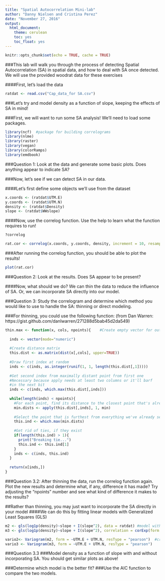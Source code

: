 ```yaml
---
title: "Spatial Autocorrelation Mini-lab"
author: "Danny Nielsen and Cristina Perez"
date: "November 27, 2016"
output: 
  html_document: 
    theme: cerulean
    toc: yes
    toc_float: yes
---
```


```r
knitr::opts_chunk$set(echo = TRUE, cache = TRUE)
```


###This lab will walk you through the process of detecting Spatial Autocorrelation (SA) in spatial data, and how to deal with SA once detected. We will use the provided woodrat data for these exercises

####First, let's load the data

```r
ratdat <- read.csv("Cap_data_for SA.csv")
```


###Let's try and model density as a function of slope, keeping the effects of SA in mind!

###First, we will want to run some SA analysis! We'll need to load some packages.

```r
library(ncf)  #package for building correlograms
library(nlme)
library(raster)
library(vegan)
library(colorRamps)
library(emdbook)
```

###Question 1: Look at the data and generate some basic plots. Does anything appear to indicate SA?

###Now, let's see if we can detect SA in our data.

####Let's first define some objects we'll use from the dataset
```r
x.coords <- (ratdat$UTM.E) 
y.coords <- (ratdat$UTM.N)
density <- (ratdat$Density)
slope <- (ratdat$WWslope)
```

####Now, use the correlog function. Use the help to learn what the function requires to run!
```r
?correlog
```

```r
rat.cor <- correlog(x.coords, y.coords, density, increment = 10, resamp = 50) # measuring for the "density" variable, increment for uniformly distributed distance classes, resampling at 50
```

###After running the correlog function, you should be able to plot the results!
```r
plot(rat.cor)
```

###Question 2: Look at the results. Does SA appear to be present?

####Now, what should we do? We can thin the data to reduce the influence of SA. Or, we can incorporate SA directly into our model.

###Question 3: Study the correlogram and determine which method you would like to use to handle the SA: thinning or direct modeling.

###For thinning, you could use the following function: (from Dan Warren: https://gist.github.com/danlwarren/271288d5bab45d2da549)
```r
thin.max <- function(x, cols, npoints){    #Create empty vector for output
  
  inds <- vector(mode="numeric")
  
  #Create distance matrix
  this.dist <- as.matrix(dist(x[,cols], upper=TRUE))
  
  #Draw first index at random
  inds <- c(inds, as.integer(runif(1, 1, length(this.dist[,1]))))
  
  #Get second index from maximally distant point from first one
  #Necessary because apply needs at least two columns or it'll barf
  #in the next bit
  inds <- c(inds, which.max(this.dist[,inds]))
  
  while(length(inds) < npoints){
    #For each point, find its distance to the closest point that's already been selected
    min.dists <- apply(this.dist[,inds], 1, min)
    
    #Select the point that is furthest from everything we've already selected
    this.ind <- which.max(min.dists)
    
    #Get rid of ties, if they exist
    if(length(this.ind) > 1){
      print("Breaking tie...")
      this.ind <- this.ind[1]
    }
    inds <- c(inds, this.ind)
  }
  
  return(x[inds,])
}
```


###Question 3.2: After thinning the data, run the correlog function again. Plot the new results and determine what, if any, difference it has made? Try adjusting the "npoints" number and see what kind of difference it makes to the results?

##Rather than thinning, you may just want to incorporate the SA directly in your model
####We can do this by fitting linear models with Generalized Least Squares (GLS)



```r
m2 <- gls(log1p(density)~slope + I(slope^2), data = ratdat) #model without including SA residuals
m3 <- gls(log1p(density)~slope + I(slope^2), correlation = corExp(form = ~UTM.E + UTM.N, nugget = TRUE), data = ratdat) #we add the correlation argument to run the same model with SA residuals included

vario2<- Variogram(m2, form = ~UTM.E + UTM.N, resType = "pearson")  #create variograms that you can then plot!
vario3 <- Variogram(m3, form = ~UTM.E + UTM.N, resType = "pearson")
```

###Question 3.3 
###Model density as a function of slope with and without incorporating SA. You should get similar plots as above!

###Determine which model is the better fit?
###Use the AIC function to compare the two models.